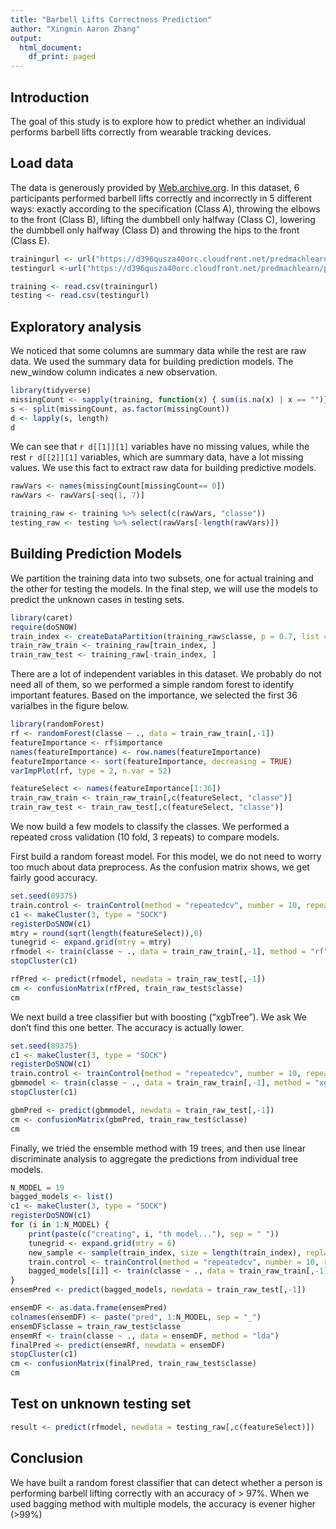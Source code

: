 ```yaml
---
title: "Barbell Lifts Correctness Prediction"
author: "Xingmin Aaron Zhang"
output:
  html_document:
    df_print: paged
---
```


## Introduction
The goal of this study is to explore how to predict whether an individual performs barbell lifts correctly from wearable tracking devices.

## Load data
The data is generously provided by [Web.archive.org](http://web.archive.org/web/20161224072740/http:/groupware.les.inf.puc-rio.br/har). In this dataset, 6 participants performed barbell lifts correctly and incorrectly in 5 different ways: exactly according to the specification (Class A), throwing the elbows to the front (Class B), lifting the dumbbell only halfway (Class C), lowering the dumbbell only halfway (Class D) and throwing the hips to the front (Class E).
```r
trainingurl <- url("https://d396qusza40orc.cloudfront.net/predmachlearn/pml-training.csv")
testingurl <-url("https://d396qusza40orc.cloudfront.net/predmachlearn/pml-testing.csv")

training <- read.csv(trainingurl)
testing <- read.csv(testingurl)
```

## Exploratory analysis
We noticed that some columns are summary data while the rest are raw data. We used the summary data for building prediction models. The new_window column indicates a new observation.  
```r
library(tidyverse)
missingCount <- sapply(training, function(x) { sum(is.na(x) | x == "")})
s <- split(missingCount, as.factor(missingCount))
d <- lapply(s, length)
d
```
We can see that `r d[[1]][1]` variables have no missing values, while the rest `r d[[2]][1]` variables, which are summary data, have a lot missing values. We use this fact to extract raw data for building predictive models.

```r
rawVars <- names(missingCount[missingCount== 0])
rawVars <- rawVars[-seq(1, 7)]

training_raw <- training %>% select(c(rawVars, "classe"))
testing_raw <- testing %>% select(rawVars[-length(rawVars)])
```


## Building Prediction Models
We partition the training data into two subsets, one for actual training and the other for testing the models. In the final step, we will use the models to predict the unknown cases in testing sets. 
```r
library(caret)
require(doSNOW)
train_index <- createDataPartition(training_raw$classe, p = 0.7, list = FALSE)
train_raw_train <- training_raw[train_index, ]
train_raw_test <- training_raw[-train_index, ]
```

There are a lot of independent variables in this dataset. We probably do not need all of them, so we performed a simple random forest to identify important features. Based on the importance, we selected the first 36 varialbes in the figure below.
```r
library(randomForest)
rf <- randomForest(classe ~ ., data = train_raw_train[,-1])
featureImportance <- rf$importance
names(featureImportance) <- row.names(featureImportance)
featureImportance <- sort(featureImportance, decreasing = TRUE)
varImpPlot(rf, type = 2, n.var = 52)

featureSelect <- names(featureImportance[1:36])
train_raw_train <- train_raw_train[,c(featureSelect, "classe")]
train_raw_test <- train_raw_test[,c(featureSelect, "classe")]
```

We now build a few models to classify the classes. We performed a repeated cross validation (10 fold, 3 repeats) to compare models.

First build a random foreast model. For this model, we do not need to worry too much about data preprocess. As the confusion matrix shows, we get fairly good accuracy. 
```r
set.seed(89375)
train.control <- trainControl(method = "repeatedcv", number = 10, repeats = 3, search = "grid", classProbs = TRUE)
c1 <- makeCluster(3, type = "SOCK")
registerDoSNOW(c1)
mtry = round(sqrt(length(featureSelect)),0)
tunegrid <- expand.grid(mtry = mtry)
rfmodel <- train(classe ~ ., data = train_raw_train[,-1], method = "rf", trControl = train.control, tuneGrid = tunegrid, ntree = 10)
stopCluster(c1)

rfPred <- predict(rfmodel, newdata = train_raw_test[,-1])
cm <- confusionMatrix(rfPred, train_raw_test$classe)
cm
```

We next build a tree classifier but with boosting ("xgbTree"). We ask We don't find this one better. The accuracy is actually lower.
```r
set.seed(89375)
c1 <- makeCluster(3, type = "SOCK")
registerDoSNOW(c1)
train.control <- trainControl(method = "repeatedcv", number = 10, repeats = 3, search = "random", classProbs = TRUE)
gbmmodel <- train(classe ~ ., data = train_raw_train[,-1], method = "xgbTree", trControl = train.control, tuneLength = 10)
stopCluster(c1)

gbmPred <- predict(gbmmodel, newdata = train_raw_test[,-1])
cm <- confusionMatrix(gbmPred, train_raw_test$classe)
cm
```


Finally, we tried the ensemble method with 19 trees, and then use linear discriminate analysis to aggregate the predictions from individual tree models.

```r
N_MODEL = 19
bagged_models <- list()
c1 <- makeCluster(3, type = "SOCK")
registerDoSNOW(c1)
for (i in 1:N_MODEL) {
    print(paste(c("creating", i, "th model..."), sep = " "))
    tunegrid <- expand.grid(mtry = 6)
    new_sample <- sample(train_index, size = length(train_index), replace = TRUE)
    train.control <- trainControl(method = "repeatedcv", number = 10, repeats = 3, search = "grid", classProbs = TRUE)
    bagged_models[[i]] <- train(classe ~ ., data = train_raw_train[,-1], method = "rf", trControl = train.control, ntree = 10, tuneGrid = tunegrid )
}
ensemPred <- predict(bagged_models, newdata = train_raw_test[,-1])

ensemDF <- as.data.frame(ensemPred)
colnames(ensemDF) <- paste("pred", 1:N_MODEL, sep = "_")
ensemDF$classe = train_raw_test$classe
ensemRf <- train(classe ~ ., data = ensemDF, method = "lda")
finalPred <- predict(ensemRf, newdata = ensemDF)
stopCluster(c1)
cm <- confusionMatrix(finalPred, train_raw_test$classe)
cm
```

## Test on unknown testing set

```r
result <- predict(rfmodel, newdata = testing_raw[,c(featureSelect)])
```

## Conclusion

We have built a random forest classifier that can detect whether a person is performing barbell lifting correctly with an accuracy of > 97%. When we used bagging method with multiple models, the accuracy is evener higher (>99%)